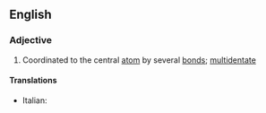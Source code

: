 ==English==

===Adjective===
{{en-adj}}

# {{context|chemistry|of a ligand|lang=en}} Coordinated to the central [[atom]] by several [[bond]]s; [[multidentate]]

====Translations====
{{trans-top|multidentate}}
* Italian: {{t-|it|polidentato}}
{{trans-mid}}
{{trans-bottom}}